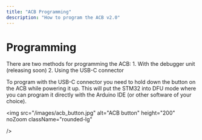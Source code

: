 ```yaml
---
title: "ACB Programming"
description: "How to program the ACB v2.0"
---
```


# Programming

There are two methods for programming the ACB:
    1. With the debugger unit (releasing soon)
    2. Using the USB-C connector

To program with the USB-C connector you need to hold down the button on the ACB while powering it up. This will put the STM32 into DFU mode where you can program it directly with the Arduino IDE (or other software of your choice).

<img
    src="/images/acb_button.jpg"
    alt="ACB button"
    height="200"
    noZoom
    className="rounded-lg"

/>

